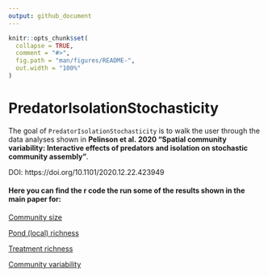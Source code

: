 ```yaml
---
output: github_document
---
```


<!-- README.md is generated from README.Rmd. Please edit that file -->

```r
knitr::opts_chunk$set(
  collapse = TRUE,
  comment = "#>",
  fig.path = "man/figures/README-",
  out.width = "100%"
)
```

# PredatorIsolationStochasticity

<!-- badges: start -->
<!-- badges: end -->

The goal of `PredatorIsolationStochasticity` is to walk the user through the data analyses shown in **Pelinson et al. 2020 "Spatial community variability: Interactive effects of predators and isolation on stochastic community assembly"**.

DOI: https://doi.org/10.1101/2020.12.22.423949

#### Here you can find the r code the run some of the results shown in the main paper for:

[Community size](https://github.com/RodolfoPelinson/PredatorIsolationStochasticity/blob/master/Community%20Size%20Analyses/Community-Size-Analyses.md)  

[Pond (local) richness](https://github.com/RodolfoPelinson/PredatorIsolationStochasticity/blob/master/Alpha%20Diversity%20Analyses/Alpha-Diversity-Analyses.md)  

[Treatment richness](https://github.com/RodolfoPelinson/PredatorIsolationStochasticity/blob/master/Treatment%20Richness/Gamma-Diversity-Analyses.md)  

[Community variability](https://github.com/RodolfoPelinson/PredatorIsolationStochasticity/blob/master/Community%20Variability%20Analyses/Community-Variability-Analyses.md)  

  
